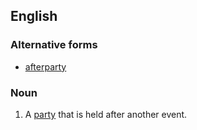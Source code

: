 ==English==
{{wikipedia|afterparty}}
===Alternative forms===
*[[afterparty]]
===Noun===
{{en-noun|after-part|ies|sg=[[after]]-[[party]]}}
# A [[party]] that is held after another event.